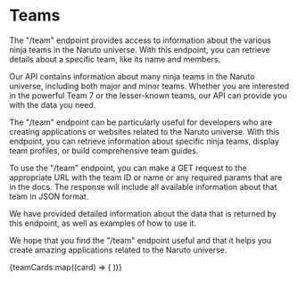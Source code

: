 # Teams


The "/team" endpoint provides access to information about the various ninja teams in the Naruto universe. With this endpoint, you can retrieve details about a specific team, like its name and members.

Our API contains information about many ninja teams in the Naruto universe, including both major and minor teams. Whether you are interested in the powerful Team 7 or the lesser-known teams, our API can provide you with the data you need.

The "/team" endpoint can be particularly useful for developers who are creating applications or websites related to the Naruto universe. With this endpoint, you can retrieve information about specific ninja teams, display team profiles, or build comprehensive team guides.

To use the "/team" endpoint, you can make a GET request to the appropriate URL with the team ID or name or any required params that are in the docs. The response will include all available information about that team in JSON format.

We have provided detailed information about the data that is returned by this endpoint, as well as examples of how to use it.

We hope that you find the "/team" endpoint useful and that it helps you create amazing applications related to the Naruto universe.

<div className="h-10" />

<Cards>
  {teamCards.map((card) => (
    <Card
      key={`card-${card.href}`}
      title={card.title}
      href={card.href}
    />
))}

</Cards>

